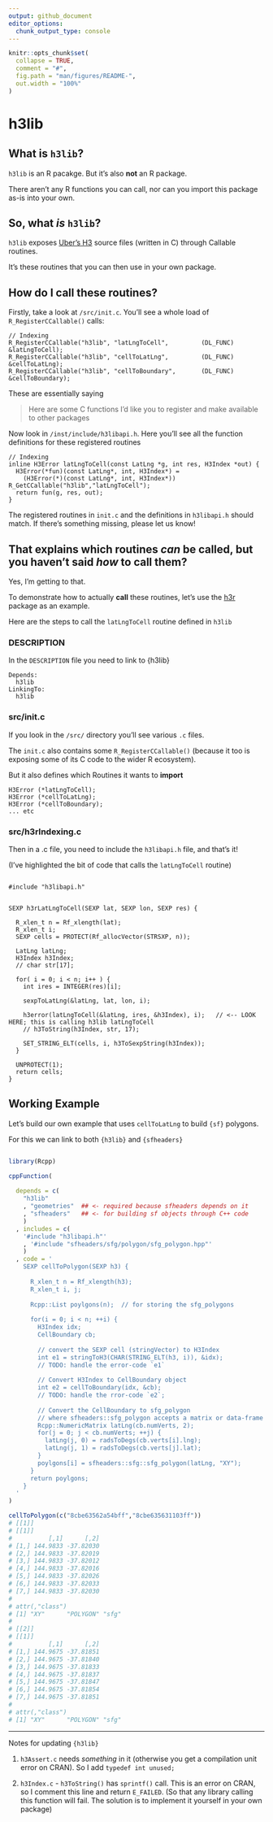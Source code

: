 ```yaml
---
output: github_document
editor_options: 
  chunk_output_type: console
---
```



```r
knitr::opts_chunk$set(
  collapse = TRUE,
  comment = "#",
  fig.path = "man/figures/README-",
  out.width = "100%"
)
```

# h3lib

## What is `h3lib`?

`h3lib` is an R pacakge. But it's also **not** an R package. 

There aren't any R functions you can call, nor can you import this package as-is into your own. 


## So, what _is_ `h3lib`?

`h3lib` exposes [Uber's H3](https://h3geo.org/) source files (written in C) through Callable routines. 

It's these routines that you can then use in your own package.

## How do I call these routines?

Firstly, take a look at `/src/init.c`. You'll see a whole load of `R_RegisterCCallable()` calls:

```
// Indexing
R_RegisterCCallable("h3lib", "latLngToCell",         (DL_FUNC) &latLngToCell);
R_RegisterCCallable("h3lib", "cellToLatLng",         (DL_FUNC) &cellToLatLng);
R_RegisterCCallable("h3lib", "cellToBoundary",       (DL_FUNC) &cellToBoundary);
```

These are essentially saying

> Here are some C functions I'd like you to register and make available to other packages

Now look in `/inst/include/h3libapi.h`. Here you'll see all the function definitions for these registered routines

```
// Indexing
inline H3Error latLngToCell(const LatLng *g, int res, H3Index *out) {
  H3Error(*fun)(const LatLng*, int, H3Index*) =
    (H3Error(*)(const LatLng*, int, H3Index*)) R_GetCCallable("h3lib","latLngToCell");
  return fun(g, res, out);
}
```

The registered routines in `init.c` and the definitions in `h3libapi.h` should match. If there's something missing, please let us know!

## That explains which routines _can_ be called, but you haven't said _how_ to call them?

Yes, I'm getting to that.

To demonstrate how to actually **call** these routines, let's use the [h3r](https://github.com/symbolixau/h3r) package as an example.

Here are the steps to call the `latLngToCell` routine defined in `h3lib`


### DESCRIPTION

In the `DESCRIPTION` file you need to link to {h3lib}

```
Depends:
  h3lib
LinkingTo:
  h3lib
```

### src/init.c

If you look in the `/src/` directory you'll see various `.c` files. 

The `init.c` also contains some `R_RegisterCCallable()` (because it too is exposing some of its C code to the wider R ecosystem). 

But it also defines which Routines it wants to **import** 

```
H3Error (*latLngToCell);
H3Error (*cellToLatLng);
H3Error (*cellToBoundary);
... etc
```

### src/h3rIndexing.c

Then in a .c file, you need to include the `h3libapi.h` file, and that's it!

(I've highlighted the bit of code that calls the `latLngToCell` routine)

```

#include "h3libapi.h"


SEXP h3rLatLngToCell(SEXP lat, SEXP lon, SEXP res) {

  R_xlen_t n = Rf_xlength(lat);
  R_xlen_t i;
  SEXP cells = PROTECT(Rf_allocVector(STRSXP, n));

  LatLng latLng;
  H3Index h3Index;
  // char str[17];

  for( i = 0; i < n; i++ ) {
    int ires = INTEGER(res)[i];

    sexpToLatLng(&latLng, lat, lon, i);

    h3error(latLngToCell(&latLng, ires, &h3Index), i);   // <-- LOOK HERE; this is calling h3lib latLngToCell
    // h3ToString(h3Index, str, 17);

    SET_STRING_ELT(cells, i, h3ToSexpString(h3Index));
  }

  UNPROTECT(1);
  return cells;
}

```

## Working Example

Let's build our own example that uses `cellToLatLng` to build `{sf}` polygons.

For this we can link to both `{h3lib}` and `{sfheaders}` 

```r

library(Rcpp)

cppFunction(
  
  depends = c(
    "h3lib"
    , "geometries"  ## <- required because sfheaders depends on it
    , "sfheaders"   ## <- for building sf objects through C++ code
    )
  , includes = c(
    '#include "h3libapi.h"'
    , '#include "sfheaders/sfg/polygon/sfg_polygon.hpp"'
    )
  , code = '
    SEXP cellToPolygon(SEXP h3) {
    
      R_xlen_t n = Rf_xlength(h3);
      R_xlen_t i, j;
      
      Rcpp::List poylgons(n);  // for storing the sfg_polygons
      
      for(i = 0; i < n; ++i) {
        H3Index idx;
        CellBoundary cb;
        
        // convert the SEXP cell (stringVector) to H3Index
        int e1 = stringToH3(CHAR(STRING_ELT(h3, i)), &idx);
        // TODO: handle the error-code `e1`
        
        // Convert H3Index to CellBoundary object
        int e2 = cellToBoundary(idx, &cb);
        // TODO: handle the rror-code `e2`;
        
        // Convert the CellBoundary to sfg_polygon
        // where sfheaders::sfg_polygon accepts a matrix or data-frame
        Rcpp::NumericMatrix latLng(cb.numVerts, 2);
        for(j = 0; j < cb.numVerts; ++j) {
          latLng(j, 0) = radsToDegs(cb.verts[i].lng);
          latLng(j, 1) = radsToDegs(cb.verts[j].lat);
        }
        poylgons[i] = sfheaders::sfg::sfg_polygon(latLng, "XY");
      }
      return poylgons;
    }
  '
)

cellToPolygon(c("8cbe63562a54bff","8cbe635631103ff"))
# [[1]]
# [[1]]
#          [,1]      [,2]
# [1,] 144.9833 -37.82030
# [2,] 144.9833 -37.82019
# [3,] 144.9833 -37.82012
# [4,] 144.9833 -37.82016
# [5,] 144.9833 -37.82026
# [6,] 144.9833 -37.82033
# [7,] 144.9833 -37.82030
# 
# attr(,"class")
# [1] "XY"      "POLYGON" "sfg"    
# 
# [[2]]
# [[1]]
#          [,1]      [,2]
# [1,] 144.9675 -37.81851
# [2,] 144.9675 -37.81840
# [3,] 144.9675 -37.81833
# [4,] 144.9675 -37.81837
# [5,] 144.9675 -37.81847
# [6,] 144.9675 -37.81854
# [7,] 144.9675 -37.81851
# 
# attr(,"class")
# [1] "XY"      "POLYGON" "sfg"
```

---

Notes for updating `{h3lib}`

1. `h3Assert.c` needs *something* in it (otherwise you get a compilation unit error on CRAN). So I add `typedef int unused;`

2. `h3Index.c` - `h3ToString()` has `sprintf()` call. This is an error on CRAN, so I comment this line and return `E_FAILED`. (So that any library calling this function will fail. The solution is to implement it yourself in your own package)








